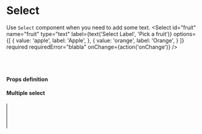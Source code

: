 
<Meta title="uikit/Select" component={Select} />

# Select

Use `Select` component when you need to add some text.
<Preview>
  <Story name="select">
    <Select
      id="fruit"
      name="fruit"
      type="text"
      label={text('Select Label', 'Pick a fruit')}
      options={[
        {
          value: 'apple',
          label: 'Apple',
        }, {
          value: 'orange',
          label: 'Orange',
        }
      ]}
      required
      requiredError="blabla"
      onChange={action('onChange')}
    />
  </Story>
</Preview>

<br /><br />

#### Props definition

<Props of={Select} />

#### Multiple select
<Preview>
  <Story name="multiple">
    <Select
      multiple
      max={1}
      id="vegetables"
      name="vegetables"
      type="text"
      label={text('Select Label', 'Pick every vegetables')}
      options={[
        {
          value: 'apple',
          label: 'Apple',
        }, {
          value: 'orange',
          label: 'Orange',
        }
      ]}
      required
      onChange={action('onChange')}
    />
  </Story>
</Preview>
